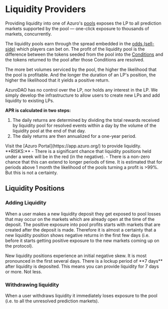 
# Liquidity Providers

Providing liquidity into one of Azuro's [pools](https://gem.azuro.org/concepts/how-azuro-works/components/pools) exposes the LP to all prediction markets supported by the pool — one-click exposure to thousands of markets, concurrently.

The liquidity pools earn through the spread embedded in the [odds (sell-side)](https://gem.azuro.org/concepts/how-azuro-works/components/odds) which players can bet on. The profit of the liquidity pool is the difference between the tokens seeded from the pool into the [Conditions](https://gem.azuro.org/concepts/how-azuro-works/components/conditions) and the tokens returned to the pool after those Conditions are resolved.

The more bet volumes serviced by the pool, the higher the likelihood that the pool is profitable. And the longer the duration of an LP's position, the higher the likelihood that it yields a positive return.

AzuroDAO has no control over the LP, nor holds any interest in the LP. We simply develop the infrastructure to allow users to create new LPs and add liquidity to existing LPs.

**APR is calculated in two steps:**
1. The daily returns are determined by dividing the total rewards received by liquidity pool for resolved events within a day by the volume of the liquidity pool at the end of that day.
2. The daily returns are then annualized for a one-year period.

<Callout type="feature">
Visit the [Azuro Portal](https://app.azuro.org/) to provide liquidity.
</Callout>

<Callout type="alert">
  **RISKS:**
- There is a significant chance that liquidity positions held under a week will be in the red (in the negative).
- There is a non-zero chance that this can extend to longer periods of time. It is estimated that for periods above 1 month the likelihood of the pools turning a profit is >99%. But this is not a certainty.
</Callout>


## Liquidity Positions

### Adding Liquidity

When a user makes a new liquidity deposit they get exposed to pool losses that may occur on the markets which are already open at the time of the deposit. The positive exposure into pool profits starts with markets that are created after the deposit is made. Therefore it is almost a certainty that a new liquidity position shows negative returns in the first few days (i.e. before it starts getting positive exposure to the new markets coming up on the protocol).

<Callout type="warning">
  New liquidity positions experience an initial negative skew. It is most pronounced in the first several days.
</Callout>

<Callout type="warning">
  There is a lockup period of **7 days** after liquidity is deposited. This means you can provide liquidity for
  7 days or more. Not less.
</Callout>

### Withdrawing liquidity

When a user withdraws liquidity it immediately loses exposure to the pool (i.e. to all the unresolved prediction markets).
